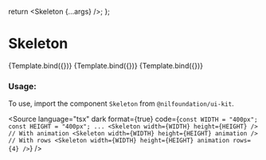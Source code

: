 
<Meta title="Feedback/Skeleton" component={Skeleton} />

  return <Skeleton {...args} />;
};


# Skeleton

<Canvas isColumn>
  <Story name="Base" args={{ width: WIDTH, height: HEIGHT }}>
    {Template.bind({})}
  </Story>
  <Story name="With Animation" args={{ width: WIDTH, height: HEIGHT, animation: true }}>
    {Template.bind({})}
  </Story>
  <Story name="With Rows" args={{ width: WIDTH, height: HEIGHT, animation: true, rows: 3 }}>
    {Template.bind({})}
  </Story>
</Canvas>

<ArgsTable of={Skeleton} />

### Usage:

To use, import the component `Skeleton` from `@nilfoundation/ui-kit`.

<Source
  language="tsx"
  dark
  format={true}
  code={`
        const WIDTH = "400px";
        const HEIGHT = "400px";
        ...
        <Skeleton width={WIDTH} height={HEIGHT} />
        // With animation
        <Skeleton width={WIDTH} height={HEIGHT} animation />
        // With rows
        <Skeleton width={WIDTH} height={HEIGHT} animation rows={4} />
  `}
/>
